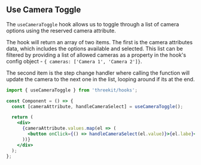
<Meta title="Hooks/Use Camera Toggle" />

## Use Camera Toggle

The `useCameraToggle` hook allows us to toggle through a list of camera options using the reserved camera attribute.

The hook will return an array of two items. The first is the camera attributes data, which includes the options available and selected. This list can be filtered by providing a list of allowed cameras as a property in the hook's config object - `{ cameras: ['Camera 1', 'Camera 2']}`.

The second item is the step change handler where calling the function will update the camera to the next one in the list, looping around if its at the end.

```jsx
import { useCameraToggle } from 'threekit/hooks';

const Component = () => {
  const [cameraAttribute, handleCameraSelect] = useCameraToggle();

  return (
    <div>
      {cameraAttribute.values.map(el => (
        <button onClick={() => handleCameraSelect(el.value)}>{el.labe}</button>}
      ))}
    </div>
  );
};
```
